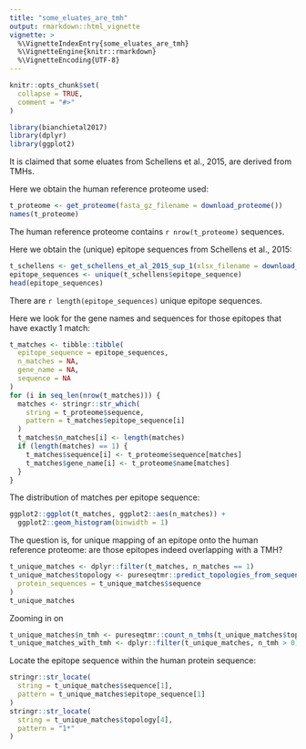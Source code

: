 ```yaml
---
title: "some_eluates_are_tmh"
output: rmarkdown::html_vignette
vignette: >
  %\VignetteIndexEntry{some_eluates_are_tmh}
  %\VignetteEngine{knitr::rmarkdown}
  %\VignetteEncoding{UTF-8}
---
```


```r
knitr::opts_chunk$set(
  collapse = TRUE,
  comment = "#>"
)
```

```r
library(bianchietal2017)
library(dplyr)
library(ggplot2)
```

It is claimed that some eluates from Schellens et al., 2015,
are derived from TMHs.

Here we obtain the human reference proteome used:

```r
t_proteome <- get_proteome(fasta_gz_filename = download_proteome())
names(t_proteome)
```
The human reference proteome contains `r nrow(t_proteome)` sequences.

Here we obtain the (unique) epitope sequences from Schellens et al., 2015:

```r
t_schellens <- get_schellens_et_al_2015_sup_1(xlsx_filename = download_schellens_et_al_2015_sup_1())
epitope_sequences <- unique(t_schellens$epitope_sequence)
head(epitope_sequences)
```
There are `r length(epitope_sequences)` unique epitope sequences.

Here we look for the gene names and sequences for those epitopes that
have exactly 1 match:

```r
t_matches <- tibble::tibble(
  epitope_sequence = epitope_sequences,
  n_matches = NA,
  gene_name = NA,
  sequence = NA
)
for (i in seq_len(nrow(t_matches))) {
  matches <- stringr::str_which(
    string = t_proteome$sequence,
    pattern = t_matches$epitope_sequence[i]
  )
  t_matches$n_matches[i] <- length(matches)
  if (length(matches) == 1) {
    t_matches$sequence[i] <- t_proteome$sequence[matches]
    t_matches$gene_name[i] <- t_proteome$name[matches]
  }
}
```

The distribution of matches per epitope sequence:

```r
ggplot2::ggplot(t_matches, ggplot2::aes(n_matches)) +
  ggplot2::geom_histogram(binwidth = 1)
```
The question is, for unique mapping of an epitope onto the human reference proteome:
are those epitopes indeed overlapping with a TMH?

```r
t_unique_matches <- dplyr::filter(t_matches, n_matches == 1)
t_unique_matches$topology <- pureseqtmr::predict_topologies_from_sequences(
  protein_sequences = t_unique_matches$sequence
)
t_unique_matches
```

Zooming in on 

```r
t_unique_matches$n_tmh <- pureseqtmr::count_n_tmhs(t_unique_matches$topology)
t_unique_matches_with_tmh <- dplyr::filter(t_unique_matches, n_tmh > 0)
```

Locate the epitope sequence within the human protein sequence:

```r
stringr::str_locate(
  string = t_unique_matches$sequence[1],
  pattern = t_unique_matches$epitope_sequence[1]
)
stringr::str_locate(
  string = t_unique_matches$topology[4],
  pattern = "1*"
)
```


